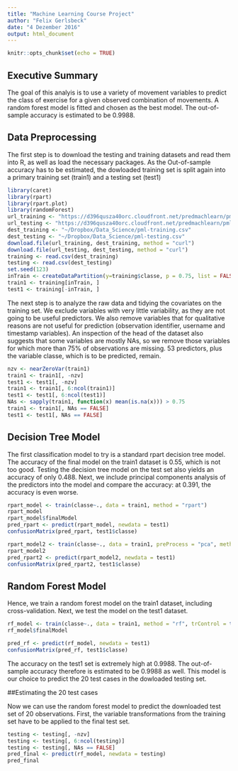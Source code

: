 ```yaml
---
title: "Machine Learning Course Project"
author: "Felix Gerlsbeck"
date: "4 Dezember 2016"
output: html_document
---
```


```r
knitr::opts_chunk$set(echo = TRUE)
```

## Executive Summary 

The goal of this analyis is to use a variety of movement variables to predict the class of exercise for a given observed combination of movements. A random forest model is fitted and chosen as the best model. The out-of-sample accuracy is estimated to be 0.9988.

## Data Preprocessing

The first step is to download the testing and training datasets and read them into R, as well as load the necessary packages. As the Out-of-sample accuracy has to be estimated, the dowloaded training set is split again into a primary training set (train1) and a testing set (test1)

```r
library(caret)
library(rpart)
library(rpart.plot)
library(randomForest)
url_training <- "https://d396qusza40orc.cloudfront.net/predmachlearn/pml-training.csv"
url_testing <- "https://d396qusza40orc.cloudfront.net/predmachlearn/pml-testing.csv"
dest_training <- "~/Dropbox/Data_Science/pml-training.csv"
dest_testing <- "~/Dropbox/Data_Science/pml-testing.csv"
download.file(url_training, dest_training, method = "curl")
download.file(url_testing, dest_testing, method = "curl")
training <- read.csv(dest_training)
testing <- read.csv(dest_testing)
set.seed(123)
inTrain <- createDataPartition(y=training$classe, p = 0.75, list = FALSE)
train1 <- training[inTrain, ]
test1 <- training[-inTrain, ]
```

The next step is to analyze the raw data and tidying the covariates on the training set. We exclude variables with very little variability, as they are not going to be useful predictors. We also remove variables that for qualitative reasons are not useful for prediction (observation identifier, username and timestamp variables). An inspection of the head of the dataset also suggests that some variables are mostly NAs, so we remove those variables for which more than 75% of observations are missing. 53 predictors, plus the variable classe, which is to be predicted, remain. 

```r
nzv <- nearZeroVar(train1)
train1 <- train1[, -nzv]
test1 <- test1[, -nzv]
train1 <- train1[, 6:ncol(train1)]
test1 <- test1[, 6:ncol(test1)]
NAs <- sapply(train1, function(x) mean(is.na(x))) > 0.75
train1 <- train1[, NAs == FALSE]
test1 <- test1[, NAs == FALSE]
```

## Decision Tree Model

The first classification model to try is a standard rpart decision tree model. The accuracy of the final model on the train1 dataset is 0.55, which is not too good. Testing the decision tree model on the test set also yields an accuracy of only 0.488.
Next, we include principal components analysis of the predictors into the model and compare the accuracy: at 0.391, the accuracy is even worse.

```r
rpart_model <- train(classe~., data = train1, method = "rpart")
rpart_model
rpart_model$finalModel
pred_rpart <- predict(rpart_model, newdata = test1)
confusionMatrix(pred_rpart, test1$classe)

rpart_model2 <- train(classe~., data = train1, preProcess = "pca", method = "rpart")
rpart_model2
pred_rpart2 <- predict(rpart_model2, newdata = test1)
confusionMatrix(pred_rpart2, test1$classe)
```

## Random Forest Model

Hence, we train a random forest model on the train1 dataset, including cross-validation. Next, we test the model on the test1 dataset.

```r
rf_model <- train(classe~., data = train1, method = "rf", trControl = trainControl(method = "cv", number = 3))
rf_model$finalModel

pred_rf <- predict(rf_model, newdata = test1)
confusionMatrix(pred_rf, test1$classe)
```

The accuracy on the test1 set is extremely high at 0.9988. The out-of-sample accuracy therefore is estimated to be 0.9988 as well. This model is our choice to predict the 20 test cases in the dowloaded testing set.

##Estimating the 20 test cases

Now we can use the random forest model to predict the downloaded test set of 20 observations. First, the variable transformations from the training set have to be applied to the final test set.

```r
testing <- testing[, -nzv]
testing <- testing[, 6:ncol(testing)]
testing <- testing[, NAs == FALSE]
pred_final <- predict(rf_model, newdata = testing)
pred_final
```


